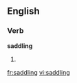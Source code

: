 ==English==
===Verb===
'''saddling'''
# {{present participle of|[[saddle]]}}

{{anagrams:en/addgilns}}
[[fr:saddling]]
[[vi:saddling]]